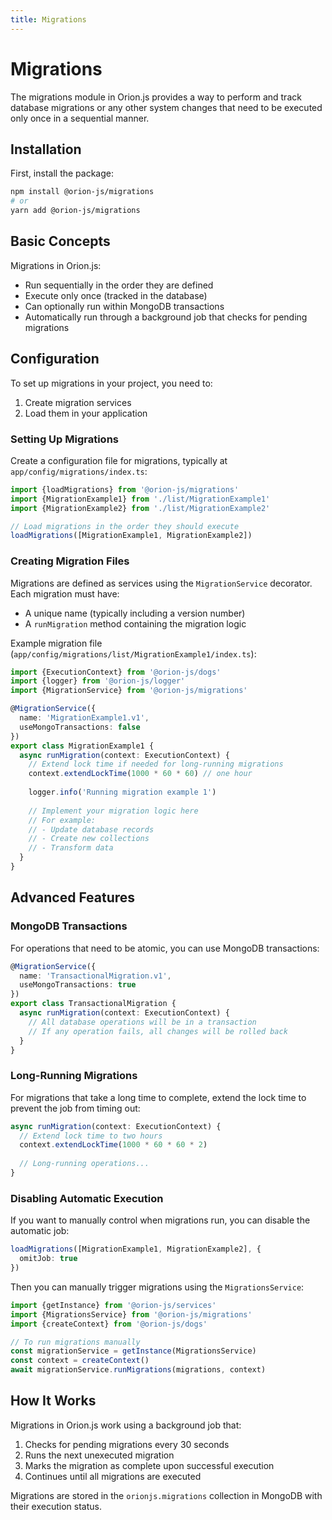 ```yaml
---
title: Migrations
---
```


# Migrations

The migrations module in Orion.js provides a way to perform and track database migrations or any other system changes that need to be executed only once in a sequential manner.

## Installation

First, install the package:

```bash
npm install @orion-js/migrations
# or
yarn add @orion-js/migrations
```

## Basic Concepts

Migrations in Orion.js:

- Run sequentially in the order they are defined
- Execute only once (tracked in the database)
- Can optionally run within MongoDB transactions
- Automatically run through a background job that checks for pending migrations

## Configuration

To set up migrations in your project, you need to:

1. Create migration services
2. Load them in your application

### Setting Up Migrations

Create a configuration file for migrations, typically at `app/config/migrations/index.ts`:

```typescript
import {loadMigrations} from '@orion-js/migrations'
import {MigrationExample1} from './list/MigrationExample1'
import {MigrationExample2} from './list/MigrationExample2'

// Load migrations in the order they should execute
loadMigrations([MigrationExample1, MigrationExample2])
```

### Creating Migration Files

Migrations are defined as services using the `MigrationService` decorator. Each migration must have:

- A unique name (typically including a version number)
- A `runMigration` method containing the migration logic

Example migration file (`app/config/migrations/list/MigrationExample1/index.ts`):

```typescript
import {ExecutionContext} from '@orion-js/dogs'
import {logger} from '@orion-js/logger'
import {MigrationService} from '@orion-js/migrations'

@MigrationService({
  name: 'MigrationExample1.v1',
  useMongoTransactions: false
})
export class MigrationExample1 {
  async runMigration(context: ExecutionContext) {
    // Extend lock time if needed for long-running migrations
    context.extendLockTime(1000 * 60 * 60) // one hour
    
    logger.info('Running migration example 1')
    
    // Implement your migration logic here
    // For example:
    // - Update database records
    // - Create new collections
    // - Transform data
  }
}
```

## Advanced Features

### MongoDB Transactions

For operations that need to be atomic, you can use MongoDB transactions:

```typescript
@MigrationService({
  name: 'TransactionalMigration.v1',
  useMongoTransactions: true
})
export class TransactionalMigration {
  async runMigration(context: ExecutionContext) {
    // All database operations will be in a transaction
    // If any operation fails, all changes will be rolled back
  }
}
```

### Long-Running Migrations

For migrations that take a long time to complete, extend the lock time to prevent the job from timing out:

```typescript
async runMigration(context: ExecutionContext) {
  // Extend lock time to two hours
  context.extendLockTime(1000 * 60 * 60 * 2)
  
  // Long-running operations...
}
```

### Disabling Automatic Execution

If you want to manually control when migrations run, you can disable the automatic job:

```typescript
loadMigrations([MigrationExample1, MigrationExample2], {
  omitJob: true
})
```

Then you can manually trigger migrations using the `MigrationsService`:

```typescript
import {getInstance} from '@orion-js/services'
import {MigrationsService} from '@orion-js/migrations'
import {createContext} from '@orion-js/dogs'

// To run migrations manually
const migrationService = getInstance(MigrationsService)
const context = createContext()
await migrationService.runMigrations(migrations, context)
```

## How It Works

Migrations in Orion.js work using a background job that:

1. Checks for pending migrations every 30 seconds
2. Runs the next unexecuted migration
3. Marks the migration as complete upon successful execution
4. Continues until all migrations are executed

Migrations are stored in the `orionjs.migrations` collection in MongoDB with their execution status.
